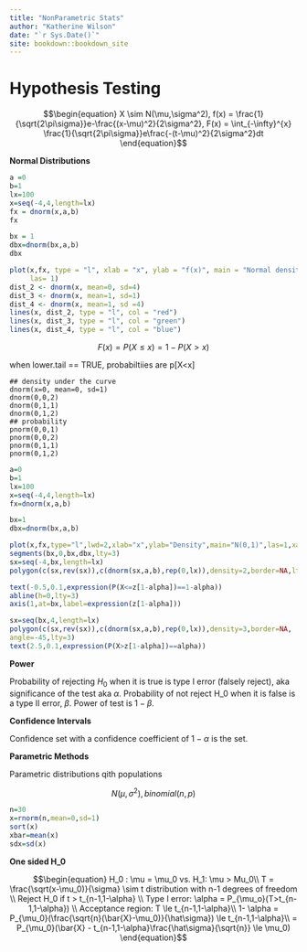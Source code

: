 ```yaml
--- 
title: "NonParametric Stats"
author: "Katherine Wilson"
date: "`r Sys.Date()`"
site: bookdown::bookdown_site
---
```


# Hypothesis Testing

$$\begin{equation}
X \sim N(\mu,\sigma^2), f(x) = \frac{1}{\sqrt{2\pi\sigma}}e-\frac{(x-\mu)^2}{2\sigma^2}, F(x) = \int_{-\infty}^{x} \frac{1}{\sqrt{2\pi\sigma}}e\frac{-(t-\mu)^2}{2\sigma^2}dt
\end{equation}$$

**Normal Distributions**

```r
a =0
b=1
lx=100
x=seq(-4,4,length=lx)
fx = dnorm(x,a,b)
fx

bx = 1
dbx=dnorm(bx,a,b)
dbx

plot(x,fx, type = "l", xlab = "x", ylab = "f(x)", main = "Normal density functions",
     las= 1)
dist_2 <- dnorm(x, mean=0, sd=4)
dist_3 <- dnorm(x, mean=1, sd=1)
dist_4 <- dnorm(x, mean=1, sd =4)
lines(x, dist_2, type = "l", col = "red")
lines(x, dist_3, type = "l", col = "green")
lines(x, dist_4, type = "l", col = "blue")
```




$$\begin{equation}
F(x) = P(X\le x) = 1 - P(X>x)
\end{equation}$$

when lower.tail == TRUE, probabiltiies are p[X<x]

```undefined
## density under the curve
dnorm(x=0, mean=0, sd=1)
dnorm(0,0,2)
dnorm(0,1,1)
dnorm(0,1,2)
## probability
pnorm(0,0,1)
pnorm(0,0,2)
pnorm(0,1,1)
pnorm(0,1,2)

```



```r
a=0
b=1
lx=100
x=seq(-4,4,length=lx)
fx=dnorm(x,a,b)

bx=1
dbx=dnorm(bx,a,b)

plot(x,fx,type="l",lwd=2,xlab="x",ylab="Density",main="N(0,1)",las=1,xaxt="n")
segments(bx,0,bx,dbx,lty=3)
sx=seq(-4,bx,length=lx)
polygon(c(sx,rev(sx)),c(dnorm(sx,a,b),rep(0,lx)),density=2,border=NA,lty=3)

text(-0.5,0.1,expression(P(X<=z[1-alpha])==1-alpha))
abline(h=0,lty=3)
axis(1,at=bx,label=expression(z[1-alpha]))

sx=seq(bx,4,length=lx)
polygon(c(sx,rev(sx)),c(dnorm(sx,a,b),rep(0,lx)),density=3,border=NA,
angle=-45,lty=3)
text(2.5,0.1,expression(P(X>z[1-alpha])==alpha))

```


**Power**

Probability of rejecting $H_0$ when it is true is type I error (falsely reject), aka significance of the test aka $\alpha$. Probability of not reject H_0 when it is false is a type II error, $\beta$. Power of test is $1-\beta$.

**Confidence Intervals**

Confidence set with a confidence coefficient of $1-\alpha$ is the set.


**Parametric Methods**

Parametric distributions qith populations

$$\begin{equation}
N(\mu, \sigma^2),binomial(n,p)
\end{equation}$$

```r
n=30
x=rnorm(n,mean=0,sd=1)
sort(x)
xbar=mean(x)
sdx=sd(x)
```

**One sided H_0**

$$\begin{equation}
H_0 : \mu = \mu_0 vs. H_1: \mu > Mu_0\\
T = \frac{\sqrt(x-\mu_0)}{\sigma} \sim t distribution with n-1 degrees of freedom \\
Reject H_0 if t > t_{n-1,1-\alpha} \\
Type I error: \alpha = P_{\mu_o}(T>t_{n-1,1-\alpha}) \\
Acceptance region: T \le t_{n-1,1-\alpha}\\
1- \alpha = P_{\mu_0}(\frac{\sqrt{n}(\bar{X}-\mu_0)}{\hat\sigma}) \le t_{n-1,1-\alpha}\\
= P_{\mu_0}(\bar{X} - t_{n-1,1-\alpha}\frac{\hat\sigma}{\sqrt{n}} \le \mu_0)
\end{equation}$$

